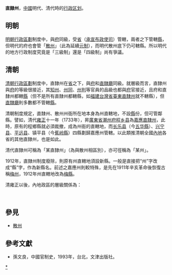 {{Distinguish|直隸|直隸省}}

'''直隸州'''，[[中國|中國]]明代、清代時的[[行政区划|行政区划]]。

== 明朝 ==
[[明朝行政區劃|明朝行政區劃]]制度中，與[[府_(行政区划)|府]]同級，受[[省|省]]（[[承宣布政使司|承宣布政使司]]）管轄，兩者之下管轄[[縣|縣]]，但明代的府也會管「[[散州|散州]]」（此為延續[[元朝行政區劃|元制]]），而明代散州底下仍可轄縣。所以明代的地方行政制度究竟是「三級制」還是「四級制」尚有爭議。

== 清朝 ==
[[清朝行政區劃|清朝行政區劃]]制度中，直隸州在[[省_(清朝)|省]]之下，與[[府_(行政区划)|府]]和[[廳_(清朝)|直隸廳]]同級。就層級而言，直隸州與[[府_(行政區劃)|府]]的等級很接近，其[[知州|知州]]、[[州同|州同]]、[[州判|州判]]等官員的品級也都與[[府_(行政區劃)|府]]官接近，且府和直隸州都轄[[縣|縣]]（但不是所有直隸州都轄縣，如[[福建台灣省|福建台灣省]][[臺東直隸州|臺東直隸州]]就不轄縣），但[[廳_(清朝)|直隸廳]]則多數都不管轄[[縣|縣]]。

清朝制度規定，直隸州、散州州衙所在地本身為州直轄地，不設[[縣|縣]]份，但可管鄰縣。譬如，清代[[雍正|雍正]]十一年（1733年），昇[[廣東布政使司|廣東省]][[潮州府|潮州府]][[程乡县|程乡县]]為[[嘉應直隸州|嘉應直隸州]]，此時，原有的程鄉縣就必須裁撤，成為州衙的直轄地，而[[长乐县_(清朝)|长乐县]]（今[[五华縣|五华縣]]）、[[兴宁县|兴宁县]]、[[平远县|平远县]]、镇平县（今[[蕉岭縣|蕉岭縣]]）四縣劃歸嘉應州管轄。以此類推清朝全國[[內地|內地]]各省的其他直隸州，也是如此。

清代直隸州可稱為「某直隸州」（為與散州相區別），亦可徑稱為「某州」。

1912年，直隸州制度廢除，則原有州直轄地須設新縣。一般是直接把“州”字改成“縣”字，作為新縣名。前述之嘉應州則較特殊，是先在1911年辛亥革命後恢復古稱[[梅州|梅州]]，1912年州直轄地改為[[梅縣|梅縣]]。

清雍正以後，內地政區的層級關係為：

{{familytree/start}}
{{familytree| | | | | | | | | Sh | | | | |Sh=[[布政使司|布政使司]]<br>（省、行省）}}
{{familytree| | | | | | | | | |:| | | | }}
{{familytree|border=0| | | | | | | | | Do | | | | |Do=[[道員|道]]<br>（非正式行政區劃）}}
{{familytree| | | | | | | | | |:| | | | }}
{{familytree| |,|-|-|-|-|-|-|-|+|-|-|-|-|-|-|-|.| | | }}
{{familytree| ZZ | | | | | | Fu | | | | | | ZT | |ZZ=[[直隸州|直隸州]]|Fu=[[府_(行政區劃)|府]]|ZT=直隸廳}}
{{familytree| |!| | | |,|-|-|-|+|-|-|-|.| | | | | | | }}
{{familytree| Xa | | SZ | | Xa | | ST | |SZ=散州|Xa=[[縣|縣]]|ST=散廳}}
{{familytree/end}}<br>

== 參見 ==
* [[散州|散州]]

==參考文獻==
*孫文良，中國官制史，1993年，台北，文津出版社。

[[Category:直隸州|*]]